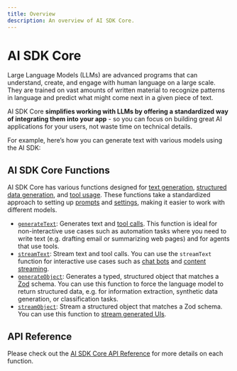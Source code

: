 ```yaml
---
title: Overview
description: An overview of AI SDK Core.
---
```


# AI SDK Core

Large Language Models (LLMs) are advanced programs that can understand, create, and engage with human language on a large scale.
They are trained on vast amounts of written material to recognize patterns in language and predict what might come next in a given piece of text.

AI SDK Core **simplifies working with LLMs by offering a standardized way of integrating them into your app** - so you can focus on building great AI applications for your users, not waste time on technical details.

For example, here’s how you can generate text with various models using the AI SDK:

<PreviewSwitchProviders />

## AI SDK Core Functions

AI SDK Core has various functions designed for [text generation](./generating-text), [structured data generation](./generating-structured-data), and [tool usage](./tools-and-tool-calling).
These functions take a standardized approach to setting up [prompts](./prompts) and [settings](./settings), making it easier to work with different models.

- [`generateText`](/docs/ai-sdk-core/generating-text): Generates text and [tool calls](./tools-and-tool-calling).
  This function is ideal for non-interactive use cases such as automation tasks where you need to write text (e.g. drafting email or summarizing web pages) and for agents that use tools.
- [`streamText`](/docs/ai-sdk-core/generating-text): Stream text and tool calls.
  You can use the `streamText` function for interactive use cases such as [chat bots](/docs/ai-sdk-ui/chatbot) and [content streaming](/docs/ai-sdk-ui/completion).
- [`generateObject`](/docs/ai-sdk-core/generating-structured-data): Generates a typed, structured object that matches a [Zod](https://zod.dev/) schema.
  You can use this function to force the language model to return structured data, e.g. for information extraction, synthetic data generation, or classification tasks.
- [`streamObject`](/docs/ai-sdk-core/generating-structured-data): Stream a structured object that matches a Zod schema.
  You can use this function to [stream generated UIs](/docs/ai-sdk-ui/object-generation).

## API Reference

Please check out the [AI SDK Core API Reference](/docs/reference/ai-sdk-core) for more details on each function.

